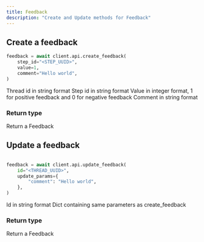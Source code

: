 ```yaml
---
title: Feedback
description: "Create and Update methods for Feedback"
---
```


## Create a feedback

```python
feedback = await client.api.create_feedback(
    step_id="<STEP_UUID>",
    value=1,
    comment="Hello world",
)
```

<ParamField path="thread_id" type="uuid" required>
  Thread id in string format
</ParamField>

<ParamField path="step_id" type="uuid">
  Step id in string format
</ParamField>

<ParamField path="value" type="int">
  Value in integer format, 1 for positive feedback and 0 for negative feedback
</ParamField>

<ParamField path="comment" type="str">
  Comment in string format
</ParamField>

<ParamField path="strategy" type="string">
  <Expandable title="properties">
    <ResponseField name="BINARY"></ResponseField>
    <ResponseField name="STARS"></ResponseField>
    <ResponseField name="BIG_STARS"></ResponseField>
    <ResponseField name="LIKERT"></ResponseField>
    <ResponseField name="CONTINUOUS"></ResponseField>
    <ResponseField name="LETTERS"></ResponseField>
    <ResponseField name="PERCENTAGE"></ResponseField>
  </Expandable>
</ParamField>

### Return type

<ResponseField name="feedback" type="Feedback">
  Return a Feedback
</ResponseField>

## Update a feedback

```python

feedback = await client.api.update_feedback(
    id="<THREAD_UUID>",
    update_params={
        "comment": "Hello world",
    },
)
```

<ParamField path="id" type="uuid" required>
  Id in string format
</ParamField>

<ParamField path="update_params" type="dict">
  Dict containing same parameters as create_feedback
</ParamField>

### Return type

<ResponseField name="feedback" type="Feedback">
  Return a Feedback
</ResponseField>
